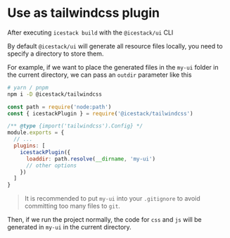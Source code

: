 # Use as tailwindcss plugin

After executing `icestack build` with the `@icestack/ui` CLI

By default `@icestack/ui` will generate all resource files locally, you need to specify a directory to store them.

For example, if we want to place the generated files in the `my-ui` folder in the current directory, we can pass an `outdir` parameter like this

```sh
# yarn / pnpm
npm i -D @icestack/tailwindcss
```

```js filename="tailwind.config.js"
const path = require('node:path')
const { icestackPlugin } = require('@icestack/tailwindcss')

/** @type {import('tailwindcss').Config} */
module.exports = {
  // ...
  plugins: [
    icestackPlugin({
      loaddir: path.resolve(__dirname, 'my-ui')
      // other options
    })
  ]
}
```

> It is recommended to put `my-ui` into your `.gitignore` to avoid committing too many files to `git`.

Then, if we run the project normally, the code for `css` and `js` will be generated in `my-ui` in the current directory.
